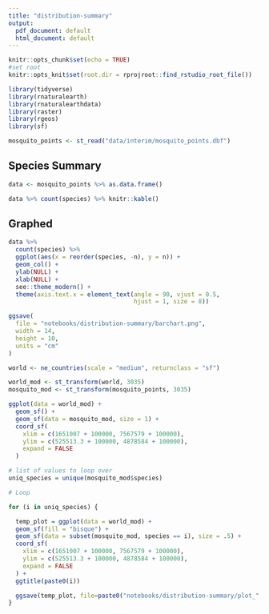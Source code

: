 ```yaml
---
title: "distribution-summary"
output:
  pdf_document: default
  html_document: default
---
```


```r
knitr::opts_chunk$set(echo = TRUE)
#set root
knitr::opts_knit$set(root.dir = rprojroot::find_rstudio_root_file())

```

```r
library(tidyverse)
library(rnaturalearth)
library(rnaturalearthdata)
library(raster)
library(rgeos)
library(sf)
```


```r
mosquito_points <- st_read("data/interim/mosquito_points.dbf")
```
## Species Summary

```r
data <- mosquito_points %>% as.data.frame()

data %>% count(species) %>% knitr::kable()

```

## Graphed

```r
data %>%
  count(species) %>%
  ggplot(aes(x = reorder(species, -n), y = n)) +
  geom_col() +
  ylab(NULL) +
  xlab(NULL) +
  see::theme_modern() +
  theme(axis.text.x = element_text(angle = 90, vjust = 0.5, 
                                   hjust = 1, size = 8))

ggsave(
  file = "notebooks/distribution-summary/barchart.png",
  width = 14,
  height = 10,
  units = "cm"
)
```



```r
world <- ne_countries(scale = "medium", returnclass = "sf")

world_mod <- st_transform(world, 3035)
mosquito_mod <- st_transform(mosquito_points, 3035)

ggplot(data = world_mod) +
  geom_sf() +
  geom_sf(data = mosquito_mod, size = 1) +
  coord_sf(
    xlim = c(1651007 + 100000, 7567579 + 100000),
    ylim = c(525513.3 + 100000, 4878584 + 100000),
    expand = FALSE
  )
```
```r

# list of values to loop over
uniq_species = unique(mosquito_mod$species)

# Loop

for (i in uniq_species) {

  temp_plot = ggplot(data = world_mod) +
  geom_sf(fill = "bisque") +
  geom_sf(data = subset(mosquito_mod, species == i), size = .5) +
  coord_sf(
    xlim = c(1651007 + 100000, 7567579 + 100000),
    ylim = c(525513.3 + 100000, 4878584 + 100000),
    expand = FALSE
  ) +
  ggtitle(paste0(i))

  ggsave(temp_plot, file=paste0("notebooks/distribution-summary/plot_", tolower(str_squish(i)),".png"), width = 14, height = 10, units = "cm")
}

```



